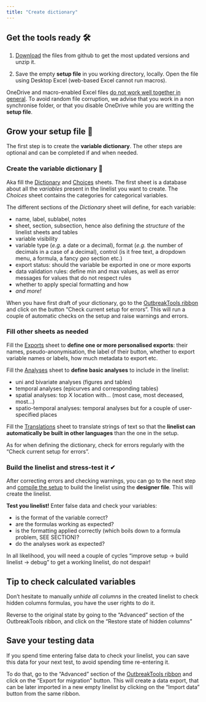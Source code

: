 ```yaml
---
title: "Create dictionary"
---
```


## Get the tools ready 🛠 {#sec-get-tools-ready}

1. [Download](../getting_started/download.qmd#download) the files from github to get the most updated versions and unzip it.

2. Save the empty **setup file** in you working directory, locally. Open the file using Desktop Excel (web-based Excel cannot run macros).

::: {.callout-warning}
OneDrive and macro-enabled Excel files [do not work well together in general](https://stackoverflow.com/questions/69282968/onedrive-corrupts-macro-enabled-files). To avoid random file corruption, we advise that you work in a non synchronise folder, or that you disable OneDrive while you are writting the **setup file**.
:::

## Grow your setup file 🌱

The first step is to create the **variable dictionary**. The other steps are optional and can be completed if and when needed.

### Create the variable dictionary 📘

Aka fill the [Dictionary](../setup_reference/dictionary_sheet.qmd) and [Choices](../setup_reference/choices_sheet.qmd) sheets. The first sheet is a database about all the *variables* present in the linelist you want to create. The *Choices* sheet contains the categories for categorical variables.

The different sections of the *Dictionary* sheet will define, for each variable:

-   name, label, sublabel, notes
-   sheet, section, subsection, hence also defining the *structure* of the linelist sheets and tables
- variable visibility
-  variable type (*e.g.* a date or a decimal), format (*e.g.* the number of decimals in a case of a decimal), control (is it free text, a dropdown menu, a formula, a fancy *geo* section etc.)
-   export status: should the variable be exported in one or more exports
-   data validation rules: define min and max values, as well as error messages for values that do not respect rules
-   whether to apply special formatting and how
-   *and more!*

When you have first draft of your dictionary, go to the [OutbreakTools ribbon](../getting_started/workflow.qmd#fig-setup-ribbon) and click on the button "Check current setup for errors". This will run a couple of automatic checks on the setup and raise warnings and errors.


### Fill other sheets as needed

Fill the [Exports](../setup_reference/exports_sheet.qmd) sheet to **define one or more personalised exports**: their names, pseudo-anonymisation, the label of their button, whether to export variable names or labels, how much metadata to export etc.

Fill the [Analyses](../setup_reference/analyses_sheet.qmd) sheet to **define basic analyses** to include in the linelist:

- uni and bivariate analyses (figures and tables)  
- temporal analyses (epicurves and corresponding tables)  
- spatial analyses: top X location with... (most case, most deceased, most...)  
- spatio-temporal analyses: temporal analyses but for a couple of user-specified places  

Fill the [Translations](../setup_reference/analyses_sheet.qmd) sheet to translate strings of text so that the **linelist can automatically be built in other languages** than the one in the setup.

As for when defining the dictionary, check for errors regularly with the "Check current setup for errors".


### Build the linelist and stress-test it ✔

After correcting errors and checking warnings, you can go to the next step and [compile the setup](../getting_started/compile.qmd) to build the linelist using the **designer file**. This will create the linelist.

**Test you linelist!** Enter false data and check your variables:

- is the format of the variable correct?
- are the formulas working as expected?
- is the formatting applied correctly (which boils down to a formula problem, SEE SECTION)?
- do the analyses work as expected?

In all likelihood, you will need a couple of cycles "improve setup -> build linelist -> debug" to get a working linelist, do not despair!

::: {.callout-tip collapse=true}

## Tip to check calculated variables

Don't hesitate to manually *unhide all columns* in the created linelist to check hidden columns formulas, you have the user rights to do it.

Reverse to the original state by going to the "Advanced" section of the OutbreakTools ribbon, and click on the "Restore state of hidden columns"
:::

::: {.callout-tip collapse=true}

## Save your testing data

If you spend time entering false data to check your linelist, you can save this data for your next test, to avoid spending time re-entering it. 

To do that, go to the "Advanced" section of the [OutbreakTools ribbon](../setup_reference/ribbons.qmd#sec-linelist-ribbon) and click on the "Export for migration" button. This will create a data export, that can be later imported in a new empty linelist by clicking on the "Import data" button from the same ribbon.
:::
